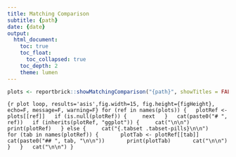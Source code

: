```yaml
---
title: Matching Comparison
subtitle: {path}
date: {date}
output:
  html_document:
    toc: true
    toc_float:
      toc_collapsed: true
    toc_depth: 2
    theme: lumen
---
```


<style>
/* Make content use more width even with floating TOC */
.main-container {
  max-width: 100% !important;
}

/* Give it some margin so it’s not glued to window edge */
.main-container {
  margin-left: 1em;
  margin-right: 1em;
}
</style>


```r
plots <- reportbrick::showMatchingComparison("{path}", showTitles = FALSE)
```


```{r plot loop, results='asis',fig.width=15, fig.height={figHeight}, echo=F, message=F, warning=F}
for (ref in names(plots)) {
  plotRef <- plots[[ref]]
  if (is.null(plotRef)) {
    next
  }
  cat(paste0("# ", ref))
  if (inherits(plotRef, "ggplot")) {
    cat("\n\n")
    print(plotRef)
  } else {
    cat("{.tabset .tabset-pills}\n\n")
    for (tab in names(plotRef)) {
      plotTab <- plotRef[[tab]]
      cat(paste0("## ", tab, "\n\n"))
      print(plotTab)
      cat("\n\n")
    }
  }
  cat("\n\n")
}
```
